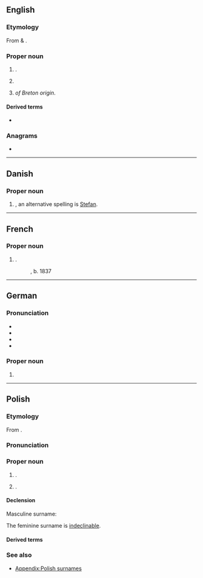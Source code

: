 {{also|Stéphan}}
==English==
{{wikipedia}}

===Etymology===
From {{der|en|grc|στεφανίζω||to crown}} & {{der|en|grc|στέφανος||that which surrounds, crown, wreath}}.

===Proper noun===
{{en-proper noun}}

# {{place|en|unincorporated community|co/Hyde County|s/South Dakota}}.
# {{given name|en|male}}
# {{surname|en|from=Breton|nodot=1}} ''of Breton origin''.

====Derived terms====
* {{l|en|stephanite}}

===Anagrams===
* {{anagrams|en|a=aehnpst|haptens}}

----

==Danish==

===Proper noun===
{{head|da|proper noun}}

# {{given name|da|male}}, an alternative spelling is [[Stefan]].

----

==French==

===Proper noun===
{{fr-proper noun}}

# {{surname|fr|nodot=1}}.
#: {{w|Édouard Stephan|lang=fr|Édouard '''Stephan'''}}, b. 1837

----

==German==

===Pronunciation===
* {{IPA|de|[ˈʃtɛfan]}}
* {{audio|de|De-at Stefan.ogg|Audio (Austria)}}
* {{audio|de|De-Stephan.ogg|Audio}}
* {{hyphenation|de|Ste|phan}}

===Proper noun===
{{de-proper noun|m}}

# {{given name|de|male|var=Stefan}}

----

==Polish==

===Etymology===
From {{der|pl|de|Stephan}}.

===Pronunciation===
{{pl-p}}

===Proper noun===
{{head|pl|proper noun|g=m-pr|g2=f}}

# {{surname|pl|masculine|nodot=1}}.
# {{surname|pl|feminine|nodot=1}}.

====Declension====
Masculine surname:
{{pl-decl-noun-m-pr|nomp=Stephanowie|genp=Stephanów}}

The feminine surname is [[indeclinable]].

====Derived terms====
{{col3|pl|Stephanowa|Stephanówna}}

===See also===
* [[Appendix:Polish surnames]]

{{cln|pl|surnames from German}}